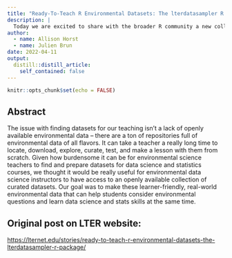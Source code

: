 ```yaml
---
title: "Ready-To-Teach R Environmental Datasets: The lterdatasampler R Package"
description: |
  Today we are excited to share with the broader R community a new collection of 8 data samples geared towards teaching environmental data science—and beyond!
author:
  - name: Allison Horst
  - name: Julien Brun
date: 2022-04-11
output:
  distill::distill_article:
    self_contained: false
---
```



```r
knitr::opts_chunk$set(echo = FALSE)
```

## Abstract

The issue with finding datasets for our teaching isn’t a lack of openly available environmental data – there are a ton of repositories full of environmental data of all flavors. It can take a teacher a really long time to locate, download, explore, curate, test, and make a lesson with them from scratch.  Given how burdensome it can be for environmental science teachers to find and prepare datasets for data science and statistics courses, we thought it would be really useful for environmental data science instructors to have access to an openly available collection of curated datasets. Our goal was to make these learner-friendly, real-world environmental data that can help students consider environmental questions and learn data science and stats skills at the same time.

## Original post on LTER website:

<https://lternet.edu/stories/ready-to-teach-r-environmental-datasets-the-lterdatasampler-r-package/>


